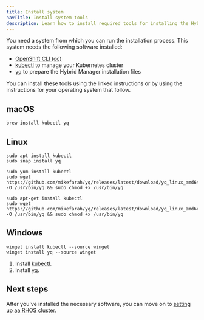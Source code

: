 ```yaml
---
title: Install system
navTitle: Install system tools
description: Learn how to install required tools for installing the Hybrid Manager for Red Hat OpenShift.
---
```


You need a system from which you can run the installation process. This system needs the following software installed:

-   [OpenShift CLI (oc)](https://docs.redhat.com/en/documentation/openshift_container_platform/4.17/html/cli_tools/openshift-cli-oc#cli-getting-started)
-   [kubectl](https://kubernetes.io/docs/reference/kubectl/) to manage your Kubernetes cluster
-   [yq](https://github.com/mikefarah/yq) to prepare the Hybrid Manager installation files

You can install these tools using the linked instructions or by using the instructions for your operating system that follow.

## macOS

```shell
brew install kubectl yq
```

## Linux

<TabContainer>
<Tab title="Ubuntu">

```shell
sudo apt install kubectl
sudo snap install yq
```

</Tab>

<Tab title="Red Hat">

```shell
sudo yum install kubectl
sudo wget https://github.com/mikefarah/yq/releases/latest/download/yq_linux_amd64 -O /usr/bin/yq && sudo chmod +x /usr/bin/yq
```

</Tab>

<Tab title="Debian">

```shell
sudo apt-get install kubectl
sudo wget https://github.com/mikefarah/yq/releases/latest/download/yq_linux_amd64 -O /usr/bin/yq && sudo chmod +x /usr/bin/yq
```

</Tab>
</TabContainer>

## Windows

<TabContainer>
<Tab title="Winget">

```shell
winget install kubectl --source winget
winget install yq --source winget
```

</Tab>

<Tab title="Manually">

1.  Install [kubectl](https://kubernetes.io/docs/tasks/tools/install-kubectl-windows/).
2.  Install [yq](https://github.com/mikefarah/yq?tab=readme-ov-file#windows).

</Tab>
</TabContainer>

## Next steps

After you've installed the necessary software, you can move on to [setting up aa RHOS cluster](rhoscluster.mdx).
